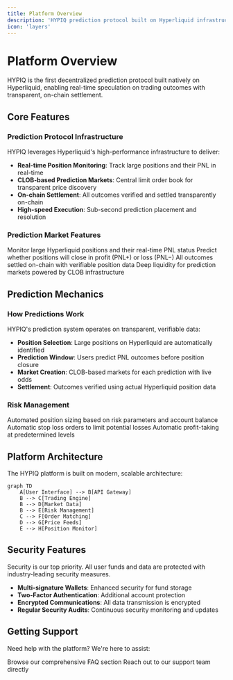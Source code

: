 ```yaml
---
title: Platform Overview
description: 'HYPIQ prediction protocol built on Hyperliquid infrastructure'
icon: 'layers'
---
```


# Platform Overview

HYPIQ is the first decentralized prediction protocol built natively on Hyperliquid, enabling real-time speculation on trading outcomes with transparent, on-chain settlement.

## Core Features

### Prediction Protocol Infrastructure

HYPIQ leverages Hyperliquid's high-performance infrastructure to deliver:

- **Real-time Position Monitoring**: Track large positions and their PNL in real-time
- **CLOB-based Prediction Markets**: Central limit order book for transparent price discovery
- **On-chain Settlement**: All outcomes verified and settled transparently on-chain
- **High-speed Execution**: Sub-second prediction placement and resolution

### Prediction Market Features

<CardGroup cols={2}>
  <Card title="Real-time Position Tracking" icon="activity">
    Monitor large Hyperliquid positions and their real-time PNL status
  </Card>
  <Card title="Outcome Prediction" icon="target">
    Predict whether positions will close in profit (PNL+) or loss (PNL−)
  </Card>
  <Card title="Transparent Settlement" icon="shield-check">
    All outcomes settled on-chain with verifiable position data
  </Card>
  <Card title="Liquidity Pools" icon="layers">
    Deep liquidity for prediction markets powered by CLOB infrastructure
  </Card>
</CardGroup>

## Prediction Mechanics

### How Predictions Work

HYPIQ's prediction system operates on transparent, verifiable data:

- **Position Selection**: Large positions on Hyperliquid are automatically identified
- **Prediction Window**: Users predict PNL outcomes before position closure
- **Market Creation**: CLOB-based markets for each prediction with live odds
- **Settlement**: Outcomes verified using actual Hyperliquid position data

### Risk Management

<Accordion title="Position Sizing">
  Automated position sizing based on risk parameters and account balance
</Accordion>

<Accordion title="Stop Loss">
  Automatic stop loss orders to limit potential losses
</Accordion>

<Accordion title="Take Profit">
  Automatic profit-taking at predetermined levels
</Accordion>

## Platform Architecture

The HYPIQ platform is built on modern, scalable architecture:

```mermaid
graph TD
    A[User Interface] --> B[API Gateway]
    B --> C[Trading Engine]
    B --> D[Market Data]
    B --> E[Risk Management]
    C --> F[Order Matching]
    D --> G[Price Feeds]
    E --> H[Position Monitor]
```

## Security Features

<Warning>
  Security is our top priority. All user funds and data are protected with industry-leading security measures.
</Warning>

- **Multi-signature Wallets**: Enhanced security for fund storage
- **Two-Factor Authentication**: Additional account protection
- **Encrypted Communications**: All data transmission is encrypted
- **Regular Security Audits**: Continuous security monitoring and updates

## Getting Support

Need help with the platform? We're here to assist:

<CardGroup cols={2}>
  <Card title="Documentation" icon="book" href="/faq">
    Browse our comprehensive FAQ section
  </Card>
  <Card title="Contact Support" icon="envelope" href="mailto:support@hypiq.finance">
    Reach out to our support team directly
  </Card>
</CardGroup>